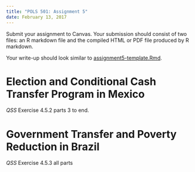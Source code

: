 ```yaml
---
title: "POLS 501: Assignment 5"
date: February 13, 2017
---
```


Submit your assignment to Canvas.
Your submission should consist of two files: an R markdown file and the compiled HTML or PDF file produced by R markdown.

Your write-up should look similar to  [assignment5-template.Rmd](files/assignment5-template.Rmd).

# Election and Conditional Cash Transfer Program in Mexico

*QSS* Exercise 4.5.2 parts 3 to end.

# Government Transfer and Poverty Reduction in Brazil

*QSS* Exercise 4.5.3 all parts
